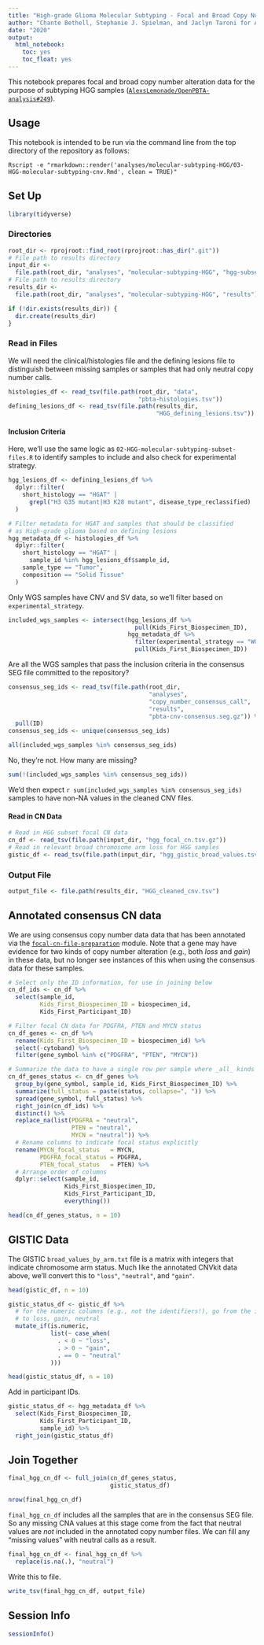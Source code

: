 ```yaml
---
title: "High-grade Glioma Molecular Subtyping - Focal and Broad Copy Number Alterations"
author: "Chante Bethell, Stephanie J. Spielman, and Jaclyn Taroni for ALSF CCDL"
date: "2020"
output:
  html_notebook:
    toc: yes
    toc_float: yes
---
```


This notebook prepares focal and broad copy number alteration data for the 
purpose of subtyping HGG samples 
([`AlexsLemonade/OpenPBTA-analysis#249`](https://github.com/AlexsLemonade/OpenPBTA-analysis/issues/249)).

## Usage

This notebook is intended to be run via the command line from the top directory
of the repository as follows:

`Rscript -e "rmarkdown::render('analyses/molecular-subtyping-HGG/03-HGG-molecular-subtyping-cnv.Rmd', clean = TRUE)"`

## Set Up

```r
library(tidyverse)
```

### Directories

```r
root_dir <- rprojroot::find_root(rprojroot::has_dir(".git"))
# File path to results directory
input_dir <-
  file.path(root_dir, "analyses", "molecular-subtyping-HGG", "hgg-subset")
# File path to results directory
results_dir <-
  file.path(root_dir, "analyses", "molecular-subtyping-HGG", "results")

if (!dir.exists(results_dir)) {
  dir.create(results_dir)
}
```

### Read in Files

We will need the clinical/histologies file and the defining lesions file to distinguish between missing samples or samples that had only neutral copy number calls.

```r
histologies_df <- read_tsv(file.path(root_dir, "data",
                                     "pbta-histologies.tsv"))
defining_lesions_df <- read_tsv(file.path(results_dir, 
                                          "HGG_defining_lesions.tsv"))
```

#### Inclusion Criteria

Here, we'll use the same logic as `02-HGG-molecular-subtyping-subset-files.R` to identify samples to include and also check for experimental strategy.

```r
hgg_lesions_df <- defining_lesions_df %>%
  dplyr::filter(
    short_histology == "HGAT" |
      grepl("H3 G35 mutant|H3 K28 mutant", disease_type_reclassified)
  )

# Filter metadata for HGAT and samples that should be classified
# as High-grade glioma based on defining lesions
hgg_metadata_df <- histologies_df %>%
  dplyr::filter(
    short_histology == "HGAT" |
      sample_id %in% hgg_lesions_df$sample_id,
    sample_type == "Tumor",
    composition == "Solid Tissue"
  )
```

Only WGS samples have CNV and SV data, so we'll filter based on `experimental_strategy`.

```r
included_wgs_samples <- intersect(hgg_lesions_df %>% 
                                    pull(Kids_First_Biospecimen_ID),
                                  hgg_metadata_df %>% 
                                    filter(experimental_strategy == "WGS") %>%
                                    pull(Kids_First_Biospecimen_ID))
```

Are all the WGS samples that pass the inclusion criteria in the consensus SEG file committed to the repository?

```r
consensus_seg_ids <- read_tsv(file.path(root_dir, 
                                        "analyses", 
                                        "copy_number_consensus_call",
                                        "results",
                                        "pbta-cnv-consensus.seg.gz")) %>%
  pull(ID)
consensus_seg_ids <- unique(consensus_seg_ids)
```

```r
all(included_wgs_samples %in% consensus_seg_ids)
```

No, they're not.
How many are missing?

```r
sum(!(included_wgs_samples %in% consensus_seg_ids))
```

We'd then expect `r sum(included_wgs_samples %in% consensus_seg_ids)` samples to have non-NA values in the cleaned CNV files.

#### Read in CN Data

```r
# Read in HGG subset focal CN data
cn_df <- read_tsv(file.path(input_dir, "hgg_focal_cn.tsv.gz"))
# Read in relevant broad chromosome arm loss for HGG samples
gistic_df <- read_tsv(file.path(input_dir, "hgg_gistic_broad_values.tsv"))
```

### Output File

```r
output_file <- file.path(results_dir, "HGG_cleaned_cnv.tsv")
```

## Annotated consensus CN data

We are using consensus copy number data data that has been annotated via the [`focal-cn-file-preparation`](../focal-cn-file-preparation/) module.
Note that a gene may have evidence for two kinds of copy number alteration (e.g., both _loss_ and _gain_) in these data, but no longer see instances of this when using the consensus data for these samples.

```r
# Select only the ID information, for use in joining below
cn_df_ids <- cn_df %>%  
  select(sample_id, 
         Kids_First_Biospecimen_ID = biospecimen_id,
         Kids_First_Participant_ID)

# Filter focal CN data for PDGFRA, PTEN and MYCN status
cn_df_genes <- cn_df %>%
  rename(Kids_First_Biospecimen_ID = biospecimen_id) %>%
  select(-cytoband) %>%
  filter(gene_symbol %in% c("PDGFRA", "PTEN", "MYCN"))

# Summarize the data to have a single row per sample where _all_ kinds of copy number alterations are present.
cn_df_genes_status <- cn_df_genes %>% 
  group_by(gene_symbol, sample_id, Kids_First_Biospecimen_ID) %>% 
  summarize(full_status = paste(status, collapse=", ")) %>% 
  spread(gene_symbol, full_status) %>% 
  right_join(cn_df_ids) %>%
  distinct() %>%
  replace_na(list(PDGFRA = "neutral", 
                  PTEN = "neutral", 
                  MYCN = "neutral")) %>% 
  # Rename columns to indicate focal status explicitly
  rename(MYCN_focal_status   = MYCN, 
         PDGFRA_focal_status = PDGFRA,
         PTEN_focal_status   = PTEN) %>%
  # Arrange order of columns
  dplyr::select(sample_id, 
                Kids_First_Biospecimen_ID, 
                Kids_First_Participant_ID, 
                everything())

head(cn_df_genes_status, n = 10)
```

## GISTIC Data

The GISTIC `broad_values_by_arm.txt` file is a matrix with integers that indicate chromosome arm status. 
Much like the annotated CNVkit data above, we'll convert this to `"loss"`, `"neutral"`, and `"gain"`.

```r
head(gistic_df, n = 10) 
```

```r
gistic_status_df <- gistic_df %>%
  # for the numeric columns (e.g., not the identifiers!), go from the integers
  # to loss, gain, neutral
  mutate_if(is.numeric, 
            list(~ case_when(
              . < 0 ~ "loss",
              . > 0 ~ "gain",
              . == 0 ~ "neutral"
            )))

head(gistic_status_df, n = 10)
```

Add in participant IDs.

```r
gistic_status_df <- hgg_metadata_df %>% 
  select(Kids_First_Biospecimen_ID,
         Kids_First_Participant_ID,
         sample_id) %>%
  right_join(gistic_status_df)
```

## Join Together

```r
final_hgg_cn_df <- full_join(cn_df_genes_status,
                             gistic_status_df)

nrow(final_hgg_cn_df)
```

`final_hgg_cn_df` includes all the samples that are in the consensus SEG file.
So any missing CNA values at this stage come from the fact that neutral values are _not_ included in the annotated copy number files.
We can fill any "missing values" with neutral calls as a result.

```r
final_hgg_cn_df <- final_hgg_cn_df %>%
  replace(is.na(.), "neutral")
```

Write this to file.

```r
write_tsv(final_hgg_cn_df, output_file)
```

## Session Info

```r
sessionInfo()
```


